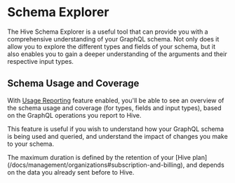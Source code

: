 
# Schema Explorer

The Hive Schema Explorer is a useful tool that can provide you with a comprehensive understanding of
your GraphQL schema. Not only does it allow you to explore the different types and fields of your
schema, but it also enables you to gain a deeper understanding of the arguments and their respective
input types.

<NextImage
  alt="Schema Explorer"
  src={schemaExplorerImage}
  className="mt-10 max-w-2xl rounded-lg drop-shadow-md"
/>

## Schema Usage and Coverage

With [Usage Reporting](/docs/features/usage-reporting) feature enabled, you'll be able to see an
overview of the schema usage and coverage (for types, fields and input types), based on the GraphQL
operations you report to Hive.

This feature is useful if you wish to understand how your GraphQL schema is being used and queried,
and understand the impact of changes you make to your schema.

<Callout type="info">
  The maximum duration is defined by the retention of your [Hive
  plan](/docs/management/organizations#subscription-and-billing), and depends on the data you
  already sent before to Hive.
</Callout>
